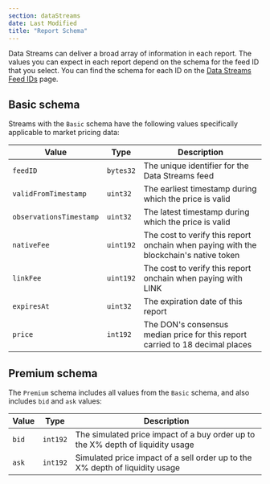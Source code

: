 ```yaml
---
section: dataStreams
date: Last Modified
title: "Report Schema"
---
```


Data Streams can deliver a broad array of information in each report. The values you can expect in each report depend on the schema for the feed ID that you select. You can find the schema for each ID on the [Data Streams Feed IDs](/data-streams/stream-ids) page.

## Basic schema

Streams with the `Basic` schema have the following values specifically applicable to market pricing data:

| Value                   | Type      | Description                                                                           |
| ----------------------- | --------- | ------------------------------------------------------------------------------------- |
| `feedID`                | `bytes32` | The unique identifier for the Data Streams feed                                       |
| `validFromTimestamp`    | `uint32`  | The earliest timestamp during which the price is valid                                |
| `observationsTimestamp` | `uint32`  | The latest timestamp during which the price is valid                                  |
| `nativeFee`             | `uint192` | The cost to verify this report onchain when paying with the blockchain's native token |
| `linkFee`               | `uint192` | The cost to verify this report onchain when paying with LINK                          |
| `expiresAt`             | `uint32`  | The expiration date of this report                                                    |
| `price`                 | `int192`  | The DON's consensus median price for this report carried to 18 decimal places         |

## Premium schema

The `Premium` schema includes all values from the `Basic` schema, and also includes `bid` and `ask` values:

| Value | Type     | Description                                                                     |
| ----- | -------- | ------------------------------------------------------------------------------- |
| `bid` | `int192` | The simulated price impact of a buy order up to the X% depth of liquidity usage |
| `ask` | `int192` | Simulated price impact of a sell order up to the X% depth of liquidity usage    |
